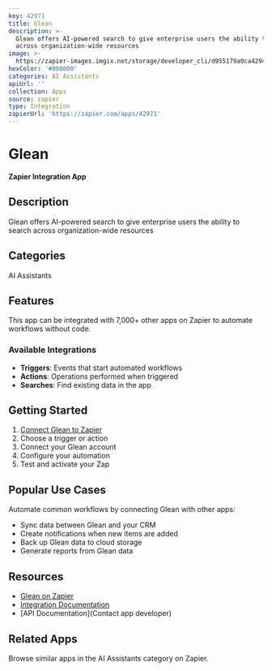 ```yaml
---
key: 42971
title: Glean
description: >-
  Glean offers AI-powered search to give enterprise users the ability to search
  across organization-wide resources
image: >-
  https://zapier-images.imgix.net/storage/developer_cli/d955179a0ca429442cf5a5835238a5d1.png?auto=format%2Ccompress&ixlib=python-3.0.0&q=50
hexColor: '#000000'
categories: AI Assistants
apiUrl: ''
collection: Apps
source: zapier
type: Integration
zapierUrl: 'https://zapier.com/apps/42971'
---
```

# Glean

**Zapier Integration App**

## Description

Glean offers AI-powered search to give enterprise users the ability to search across organization-wide resources

## Categories

AI Assistants

## Features

This app can be integrated with 7,000+ other apps on Zapier to automate workflows without code.

### Available Integrations

- **Triggers**: Events that start automated workflows
- **Actions**: Operations performed when triggered
- **Searches**: Find existing data in the app

## Getting Started

1. [Connect Glean to Zapier](https://zapier.com/apps/42971)
2. Choose a trigger or action
3. Connect your Glean account
4. Configure your automation
5. Test and activate your Zap

## Popular Use Cases

Automate common workflows by connecting Glean with other apps:

- Sync data between Glean and your CRM
- Create notifications when new items are added
- Back up Glean data to cloud storage
- Generate reports from Glean data

## Resources

- [Glean on Zapier](https://zapier.com/apps/42971)
- [Integration Documentation](https://zapier.com/apps/42971/integrations)
- [API Documentation](Contact app developer)

## Related Apps

Browse similar apps in the AI Assistants category on Zapier.
